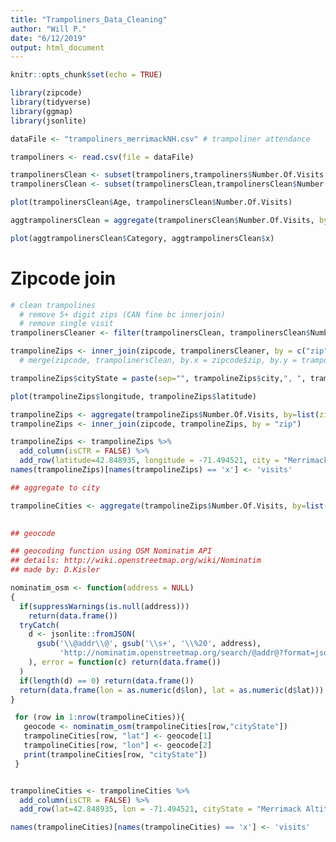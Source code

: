 ```yaml
---
title: "Trampoliners_Data_Cleaning"
author: "Will P."
date: "6/12/2019"
output: html_document
---
```


```r
knitr::opts_chunk$set(echo = TRUE)

library(zipcode)
library(tidyverse)
library(ggmap)
library(jsonlite)

dataFile <- "trampoliners_merrimackNH.csv" # trampoliner attendance

trampoliners <- read.csv(file = dataFile)

trampolinersClean <- subset(trampoliners,trampoliners$Number.Of.Visits < 200) # remove test data
trampolinersClean <- subset(trampolinersClean,trampolinersClean$Number.Of.Visits > 0) # remove people with zero visits

plot(trampolinersClean$Age, trampolinersClean$Number.Of.Visits)

aggtrampolinersClean = aggregate(trampolinersClean$Number.Of.Visits, by=list(Category=trampolinersClean$Age), FUN=sum)

plot(aggtrampolinersClean$Category, aggtrampolinersClean$x)

```

# Zipcode join
```r
# clean trampolines
  # remove 5+ digit zips (CAN fine bc innerjoin)
  # remove single visit
trampolinersCleaner <- filter(trampolinersClean, trampolinersClean$Number.Of.Visits>1)

trampolineZips <- inner_join(zipcode, trampolinersCleaner, by = c("zip" = "Primary.Address.Zip"))
  # merge(zipcode, trampolinersClean, by.x = zipcode$zip, by.y = trampolinersClean$Primary.Address.Zip)

trampolineZips$cityState = paste(sep="", trampolineZips$city,", ", trampolineZips$state)

plot(trampolineZips$longitude, trampolineZips$latitude)

trampolineZips <- aggregate(trampolineZips$Number.Of.Visits, by=list(zip=trampolineZips$zip), FUN=sum)
trampolineZips <- inner_join(zipcode, trampolineZips, by = "zip")

trampolineZips <- trampolineZips %>%
  add_column(isCTR = FALSE) %>%
  add_row(latitude=42.848935, longitude = -71.494521, city = "Merrimack Altitude", isCTR = TRUE)
names(trampolineZips)[names(trampolineZips) == 'x'] <- 'visits'

## aggregate to city

trampolineCities <- aggregate(trampolineZips$Number.Of.Visits, by=list(cityState=trampolineZips$cityState), FUN=sum)
                              

## geocode

## geocoding function using OSM Nominatim API
## details: http://wiki.openstreetmap.org/wiki/Nominatim
## made by: D.Kisler 

nominatim_osm <- function(address = NULL)
{
  if(suppressWarnings(is.null(address)))
    return(data.frame())
  tryCatch(
    d <- jsonlite::fromJSON( 
      gsub('\\@addr\\@', gsub('\\s+', '\\%20', address), 
           'http://nominatim.openstreetmap.org/search/@addr@?format=json&addressdetails=0&limit=1')
    ), error = function(c) return(data.frame())
  )
  if(length(d) == 0) return(data.frame())
  return(data.frame(lon = as.numeric(d$lon), lat = as.numeric(d$lat)))
}

 for (row in 1:nrow(trampolineCities)){
   geocode <- nominatim_osm(trampolineCities[row,"cityState"])
   trampolineCities[row, "lat"] <- geocode[1]
   trampolineCities[row, "lon"] <- geocode[2]
   print(trampolineCities[row, "cityState"])
 }


trampolineCities <- trampolineCities %>%
  add_column(isCTR = FALSE) %>%
  add_row(lat=42.848935, lon = -71.494521, cityState = "Merrimack Altitude", isCTR = TRUE)

names(trampolineCities)[names(trampolineCities) == 'x'] <- 'visits'

```

